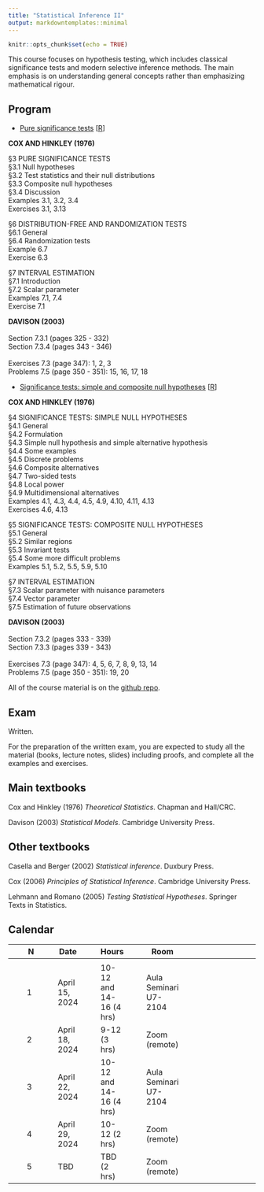 ```yaml
---
title: "Statistical Inference II"
output: markdowntemplates::minimal
---
```


```r
knitr::opts_chunk$set(echo = TRUE)
```

This course focuses on hypothesis testing, which includes classical significance tests and modern selective inference methods. The main emphasis is on understanding general concepts rather than emphasizing mathematical rigour.




<!-- ## Program and resources -->

## Program

* [Pure significance tests](docs/slides/puresignificance.pdf) [[R](https://github.com/aldosolari/SI2/blob/master/docs/code/puresignificance.R)]

**COX AND HINKLEY (1976)**

§3 PURE SIGNIFICANCE TESTS<br>
§3.1 Null hypotheses <br>
§3.2 Test statistics and their null distributions <br>
§3.3 Composite null hypotheses <br>
§3.4 Discussion <br>
Examples 3.1, 3.2, 3.4 <br>
<!-- Exercises 3.1, 3.13, 3.15, 3.16 -->
Exercises 3.1, 3.13


§6 DISTRIBUTION-FREE AND RANDOMIZATION TESTS<br>
§6.1 General <br>
§6.4 Randomization tests <br>
Example 6.7<br> 
Exercise 6.3

§7 INTERVAL ESTIMATION<br>
§7.1 Introduction <br>
§7.2 Scalar parameter <br>
Examples 7.1, 7.4<br>
Exercise 7.1


**DAVISON (2003)** <br>
<br>
Section 7.3.1 (pages 325 - 332) <br>
Section 7.3.4 (pages 343 - 346) <br>
<br>
Exercises 7.3 (page 347): 1, 2, 3 <br>
Problems 7.5 (page 350 - 351): 15, 16, 17, 18 <br>

* [Significance tests: simple and composite null hypotheses](docs/slides/significancetest.pdf) [[R](https://github.com/aldosolari/SI2/blob/master/docs/code/significancetest.R)]

**COX AND HINKLEY (1976)**

§4 SIGNIFICANCE TESTS: SIMPLE NULL HYPOTHESES<br>
§4.1 General<br>
§4.2 Formulation<br>
§4.3 Simple null hypothesis and simple alternative
hypothesis<br>
§4.4 Some examples<br>
§4.5 Discrete problems<br>
§4.6 Composite alternatives<br>
§4.7 Two-sided tests<br>
§4.8 Local power<br>
§4.9 Multidimensional alternatives<br>
Examples 4.1, 4.3, 4.4, 4.5, 4.9, 4.10, 4.11, 4.13<br>
Exercises 4.6, 4.13

§5 SIGNIFICANCE TESTS: COMPOSITE NULL HYPOTHESES<br>
§5.1 General<br>
§5.2 Similar regions<br>
§5.3 Invariant tests<br>
§5.4 Some more difficult problems<br>
Examples 5.1, 5.2, 5.5, 5.9, 5.10 <br> 
<!-- Exercises 5.1, 5.3 -->

§7 INTERVAL ESTIMATION<br>
§7.3 Scalar parameter with nuisance parameters<br>
§7.4 Vector parameter<br>
§7.5 Estimation of future observations<br>
<!-- Examples 7.9, 7.17, 7.18, 7.19<br> -->
<!-- Exercises 7.11 -->

<!-- * ~~[Multiple testing]()~~ -->

**DAVISON (2003)** <br>
<br>
Section 7.3.2 (pages 333 - 339) <br>
Section 7.3.3 (pages 339 - 343) <br>
<br>
Exercises 7.3 (page 347): 4, 5, 6, 7, 8, 9, 13, 14 <br>
Problems 7.5 (page 350 - 351): 19, 20 <br>


All of the course material is on the 
[github repo](https://github.com/aldosolari/SI2).




## Exam

Written.  


For the preparation of the written exam, you are expected to study all the material (books, lecture notes, slides) including proofs, and complete all the examples and exercises.

## Main textbooks

Cox and Hinkley (1976) *Theoretical Statistics*. Chapman and Hall/CRC.

Davison (2003) *Statistical Models*. Cambridge University Press.

## Other textbooks

Casella and Berger (2002) *Statistical inference*. Duxbury Press. 

Cox (2006) *Principles of Statistical Inference*. Cambridge University Press.

Lehmann and Romano (2005) *Testing Statistical Hypotheses*. Springer Texts in Statistics.



## Calendar

|| N || Date || Hours || Room ||
|-|-|-|-|-|-|-|-|-|-|-|-|-|
||  || ||  ||  || || || ||
|| 1 || April 15, 2024 || 10-12 and 14-16 (4 hrs) || Aula Seminari U7-2104 ||
|| 2 || April 18, 2024 || 9-12 (3 hrs) || Zoom (remote) ||
|| 3 || April 22, 2024 || 10-12 and 14-16 (4 hrs) || Aula Seminari U7-2104 ||
|| 4 || April 29, 2024 || 10-12  (2 hrs) || Zoom (remote) ||
|| 5 || TBD || TBD  (2 hrs) || Zoom (remote) ||



